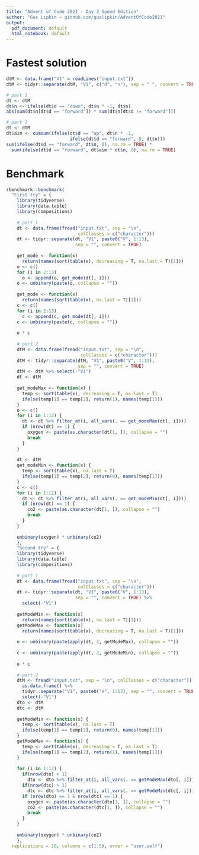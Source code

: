 ```yaml
---
title: "Advent of Code 2021 - Day 3 Speed Edition"
author: "Gus Lipkin ~ github.com/guslipkin/AdventOfCode2021"
output:
  pdf_document: default
  html_notebook: default
---
```


# Fastest solution

```r
dtM <- data.frame("V1" = readLines("input.txt"))
dtM <- tidyr::separate(dtM, "V1", c("d", "n"), sep = " ", convert = TRUE)

# part 1
dt <- dtM
dt$n <- ifelse(dt$d == "down", dt$n * -1, dt$n)
abs(sum(dt$n[dt$d == "forward"]) * sum(dt$n[dt$d != "forward"]))

# part 2
dt <- dtM
dt$aim <- cumsum(ifelse(dt$d == "up", dt$n * -1, 
                        ifelse(dt$d == "forward", 0, dt$n)))
sum(ifelse(dt$d == "forward", dt$n, 0), na.rm = TRUE) *
  sum(ifelse(dt$d == "forward", dt$aim * dt$n, 0), na.rm = TRUE)
```

# Benchmark

```r
rbenchmark::benchmark(
  "First try" = {
    library(tidyverse)
    library(data.table)
    library(compositions)
    
    # part 1
    dt <- data.frame(fread("input.txt", sep = "\n", 
                           colClasses = c("character")))
    dt <- tidyr::separate(dt, "V1", paste0("V", 1:13), 
                          sep = "", convert = TRUE)
    
    get_mode <- function(x)
      return(names(sort(table(x), decreasing = T, na.last = T)[1]))
    o <- c()
    for (i in 2:13)
      o <- append(o, get_mode(dt[, i]))
    o <- unbinary(paste(o, collapse = ""))
    
    get_mode <- function(x)
      return(names(sort(table(x), na.last = T)[1]))
    c <- c()
    for (i in 2:13)
      c <- append(c, get_mode(dt[, i]))
    c <- unbinary(paste(c, collapse = ""))
    
    o * c
    
    # part 2
    dtM <- data.frame(fread("input.txt", sep = "\n", 
                            colClasses = c("character")))
    dtM <- tidyr::separate(dtM, "V1", paste0("V", 1:13), 
                           sep = "", convert = TRUE)
    dtM <- dtM %>% select(-"V1")
    dt <- dtM
    
    get_modeMax <- function(x) {
      temp <- sort(table(x), decreasing = T, na.last = T)
      ifelse(temp[1] == temp[2], return(1), names(temp[1]))
    }
    o <- c()
    for (i in 1:12) {
      dt <- dt %>% filter_at(i, all_vars(. == get_modeMax(dt[, i])))
      if (nrow(dt) == 1) {
        oxygen <- paste(as.character(dt[1, ]), collapse = "")
        break
      }
    }
    
    dt <- dtM
    get_modeMin <- function(x) {
      temp <- sort(table(x), na.last = T)
      ifelse(temp[1] == temp[2], return(0), names(temp[1]))
    }
    c <- c()
    for (i in 1:12) {
      dt <- dt %>% filter_at(i, all_vars(. == get_modeMin(dt[, i])))
      if (nrow(dt) == 1) {
        co2 <- paste(as.character(dt[1, ]), collapse = "")
        break
      }
    }
    
    unbinary(oxygen) * unbinary(co2)
    },
    "Second try" = {
    library(tidyverse)
    library(data.table)
    library(compositions)
    
    # part 1
    dt <- data.frame(fread("input.txt", sep = "\n", 
                           colClasses = c("character")))
    dt <- tidyr::separate(dt, "V1", paste0("V", 1:13), 
                          sep = "", convert = TRUE) %>%
      select(-"V1")
    
    getModeMin <- function(x)
      return(names(sort(table(x), na.last = T)[1]))
    getModeMax <- function(x)
      return(names(sort(table(x), decreasing = T, na.last = T)[1]))
    
    o <- unbinary(paste(apply(dt, 2, getModeMax), collapse = ""))
    
    c <- unbinary(paste(apply(dt, 2, getModeMin), collapse = ""))
    
    o * c
    
    # part 2
    dtM <- fread("input.txt", sep = "\n", colClasses = c("character")) %>%
      as.data.frame() %>% 
      tidyr::separate("V1", paste0("V", 1:13), sep = "", convert = TRUE) %>% 
      select(-"V1")
    dto <- dtM
    dtc <- dtM
    
    getModeMin <- function(x) {
      temp <- sort(table(x), na.last = T)
      ifelse(temp[1] == temp[2], return(0), names(temp[1]))
    }
    getModeMax <- function(x) {
      temp <- sort(table(x), decreasing = T, na.last = T)
      ifelse(temp[1] == temp[2], return(1), names(temp[1]))
    }
    
    for (i in 1:12) {
      if(nrow(dto) > 1)
        dto <- dto %>% filter_at(i, all_vars(. == getModeMax(dto[, i])))
      if(nrow(dtc) > 1)
        dtc <- dtc %>% filter_at(i, all_vars(. == getModeMin(dtc[, i])))
      if (nrow(dto) == 1 & nrow(dtc) == 1) {
        oxygen <- paste(as.character(dto[1, ]), collapse = "")
        co2 <- paste(as.character(dtc[1, ]), collapse = "")
        break
      }
    }
    
    unbinary(oxygen) * unbinary(co2)
    },
  replications = 10, columns = c(1:5), order = "user.self")
```

